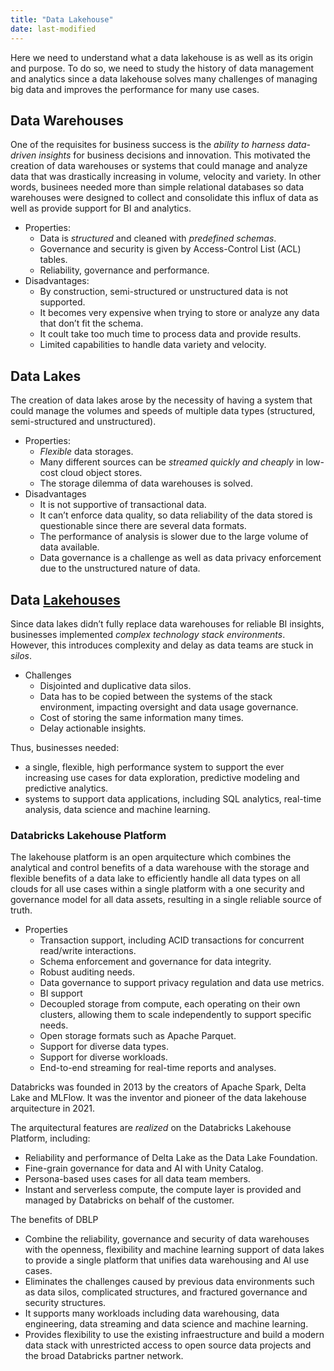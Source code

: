 ```yaml
---
title: "Data Lakehouse"
date: last-modified
---
```


Here we need to understand what a data lakehouse is as well as its origin and purpose. To do so, we need to study the history of data management and analytics since a data lakehouse solves many challenges of managing big data and improves the performance for many use cases.

## Data Warehouses

One of the requisites for business success is the _ability to harness data-driven insights_ for business decisions and innovation. This motivated the creation of data warehouses or systems that could manage and analyze data that was drastically increasing in volume, velocity and variety. In other words, businees needed more than simple relational databases so data warehouses were designed to collect and consolidate this influx of data as well as provide support for BI and analytics.

- Properties:
  - Data is _structured_ and cleaned with _predefined schemas_.
  - Governance and security is given by Access-Control List (ACL) tables.
  - Reliability, governance and performance.

- Disadvantages:
  - By construction, semi-structured or unstructured data is not supported.
  - It becomes very expensive when trying to store or analyze any data that don't fit the schema.
  - It coult take too much time to process data and provide results.
  - Limited capabilities to handle data variety and velocity.

## Data Lakes

The creation of data lakes arose by the necessity of having a system that could manage the volumes and speeds of multiple data types (structured, semi-structured and unstructured).

- Properties:
  - _Flexible_ data storages.
  - Many different sources can be _streamed quickly and cheaply_ in low-cost cloud object stores.
  - The storage dilemma of data warehouses is solved.

- Disadvantages
  - It is not supportive of transactional data.
  - It can't enforce data quality, so data reliability of the data stored is questionable since there are several data formats.
  - The performance of analysis is slower due to the large volume of data available.
  - Data governance is a challenge as well as data privacy enforcement due to the unstructured nature of data.

## Data [Lakehouses](https://www.databricks.com/research/lakehouse-a-new-generation-of-open-platforms-that-unify-data-warehousing-and-advanced-analytics)

Since data lakes didn't fully replace data warehouses for reliable BI insights, businesses implemented _complex technology stack environments_. However, this introduces complexity and delay as data teams are stuck in _silos_.

- Challenges
  - Disjointed and duplicative data silos.
  - Data has to be copied between the systems of the stack environment, impacting oversight and data usage governance.
  - Cost of storing the same information many times.
  - Delay actionable insights.

Thus, businesses needed:

- a single, flexible, high performance system to support the ever increasing use cases for data exploration, predictive modeling and predictive analytics.
- systems to support data applications, including SQL analytics, real-time analysis, data science and machine learning.

### Databricks Lakehouse Platform

The lakehouse platform is an open arquitecture which combines the analytical and control benefits of a data warehouse with the storage and flexible benefits of a data lake to efficiently handle all data types on all clouds for all use cases within a single platform with a one security and governance model for all data assets, resulting in a single reliable source of truth.

- Properties
  - Transaction support, including ACID transactions for concurrent read/write interactions.
  - Schema enforcement and governance for data integrity.
  - Robust auditing needs.
  - Data governance to support privacy regulation and data use metrics.
  - BI support
  - Decoupled storage from compute, each operating on their own clusters, allowing them to scale independently to support specific needs.
  - Open storage formats such as Apache Parquet.
  - Support for diverse data types.
  - Support for diverse workloads.
  - End-to-end streaming for real-time reports and analyses.

Databricks was founded in 2013 by the creators of Apache Spark, Delta Lake and MLFlow. It was the inventor and pioneer of the data lakehouse arquitecture in 2021.

The arquitectural features are _realized_ on the Databricks Lakehouse Platform, including:

- Reliability and performance of Delta Lake as the Data Lake Foundation.
- Fine-grain governance for data and AI with Unity Catalog.
- Persona-based uses cases for all data team members.
- Instant and serverless compute, the compute layer is provided and managed by Databricks on behalf of the customer.

The benefits of DBLP

- Combine the reliability, governance and security of data warehouses with the openness, flexibility and machine learning support of data lakes to provide a single platform that unifies data warehousing and AI use cases.
- Eliminates the challenges caused by previous data environments such as data silos, complicated structures, and fractured governance and security structures.
- It supports many workloads including data warehousing, data engineering, data streaming and data science and machine learning.
- Provides flexibility to use the existing infraestructure and build a modern data stack with unrestricted access to open source data projects and the broad Databricks partner network.
